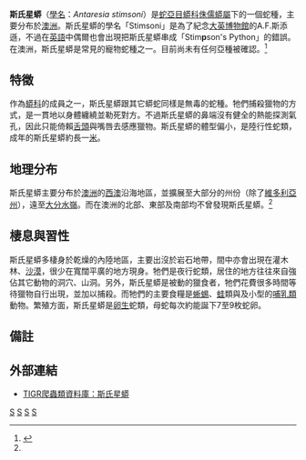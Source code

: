 {{Speciesbox
| taxon = Antaresia stimsoni
| image = Antaresia_stimsoni.jpg
| status = LC 
| status_system =IUCN3.1
| binomial_authority = L.A. Smith，1985
| synonyms = * ''Antaresia saxacola'' - Wells & Wellington，1985
* ''Liasis stimsoni stimsoni'' - L.A. Smith，1985
* ''Liasis stimsoni orientalis'' - L.A. Smith，1985
* ''Morelia stimsoni'' - Underwood & Stimson，1990
* ''Liasis stimsoni'' - Cogger，1992
* ''Antaresia'' ''stimsoni'' - Kluge，1993<ref name="McD99">McDiarmid RW、Campbell JA、Touré T：《Snake Species of the World: A Taxonomic and Geographic Reference, vol. 1》頁511，Herpetologists' League，1999年。ISBN 1-893777-00-6</ref>}}

'''斯氏星蟒'''（[[學名|學名]]：''Antaresia stimsoni''）是[[蛇亞目|蛇亞目]][[蟒科|蟒科]][[侏儒蟒屬|侏儒蟒屬]]下的一個蛇種，主要分布於[[澳洲|澳洲]]。斯氏星蟒的學名「Stimsoni」是為了紀念[[大英博物館|大英博物館]]的A.F.斯添遜，不過在[[英語|英語]]中偶爾也會出現把斯氏星蟒串成「Stim'''p'''son's Python」的錯誤。在澳洲，斯氏星蟒是常見的寵物蛇種之一。目前尚未有任何亞種被確認。<ref name="ITIS">{{ITIS|ID=634767|taxon=''Antaresia stimsoni''|year=2007|date=18 September}}</ref>

==特徵==
作為[[蟒科|蟒科]]的成員之一，斯氏星蟒跟其它蟒蛇同樣是無毒的蛇種。牠們捕殺獵物的方式，是一貫地以身體纏繞並勒死對方。不過斯氏星蟒的鼻端沒有健全的熱能探測氣孔，因此只能倚賴[[舌頭|舌頭]]與嘴唇去感應獵物。斯氏星蟒的體型偏小，是陸行性蛇類，成年的斯氏星蟒約長一[[米_(單位)|米]]。

==地理分布==
斯氏星蟒主要分布於[[澳洲|澳洲]]的[[西澳大利亞州|西澳]]沿海地區，並擴展至大部分的州份（除了[[維多利亞州|維多利亞州]]），遠至[[大分水嶺|大分水嶺]]。而在澳洲的北部、東部及南部均不曾發現斯氏星蟒。<ref name="McD99"/>

==棲息與習性==
斯氏星蟒多棲身於乾燥的內陸地區，主要出沒於岩石地帶，間中亦會出現在灌木林、[[沙漠|沙漠]]，很少在寬闊平廣的地方現身。牠們是夜行蛇類，居住的地方往往來自強佔其它動物的洞穴、山洞。另外，斯氏星蟒是被動的獵食者，牠們花費很多時間等待獵物自行出現，並加以捕殺。而牠們的主要食糧是[[蜥蜴|蜥蜴]]、[[蛙|蛙]]類與及小型的[[哺乳類|哺乳類]]動物。繁殖方面，斯氏星蟒是[[卵生|卵生]]蛇類，母蛇每次約能誕下7至9枚蛇卵。

==備註==
{{Reflist}}

==外部連結==
*{{en}}[http://reptile-database.reptarium.cz/species.php?genus=Antaresia&species=stimsoni TIGR爬蟲類資料庫：斯氏星蟒]
{{Taxonbar|from=Q1814754}}

[[Category:蟒科|S]]
[[Category:侏儒蟒属|S]]
[[Category:西澳大利亞州|S]]
[[Category:1985年描述的动物|S]]